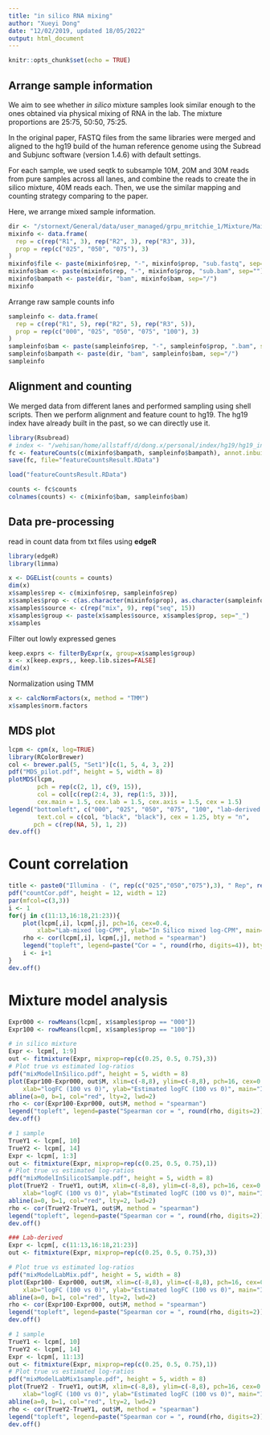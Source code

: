 ```yaml
---
title: "in silico RNA mixing"
author: "Xueyi Dong"
date: "12/02/2019, updated 18/05/2022"
output: html_document
---
```


```r
knitr::opts_chunk$set(echo = TRUE)
```

## Arrange sample information

We aim to see whether *in silico* mixture samples look similar enough to the ones obtained via physical mixing of RNA in the lab. The mixture proportions are 25:75, 50:50, 75:25.

In the original paper, FASTQ files from the same libraries were merged and aligned to the hg19 build of the human reference genome using the Subread and Subjunc software (version 1.4.6) with default settings.

For each sample, we used seqtk to subsample 10M, 20M and 30M reads from pure samples across all lanes, and combine the reads to create the in silico mixture, 40M reads each. Then, we use the similar mapping and counting strategy comparing to the paper.

Here, we arrange mixed sample information.
```r
dir <- "/stornext/General/data/user_managed/grpu_mritchie_1/Mixture/MainStudy/in_silico_mix"
mixinfo <- data.frame(
  rep = c(rep("R1", 3), rep("R2", 3), rep("R3", 3)),
  prop = rep(c("025", "050", "075"), 3)
)
mixinfo$file <- paste(mixinfo$rep, "-", mixinfo$prop, "sub.fastq", sep="")
mixinfo$bam <- paste(mixinfo$rep, "-", mixinfo$prop, "sub.bam", sep="")
mixinfo$bampath <- paste(dir, "bam", mixinfo$bam, sep="/")
mixinfo
```

Arrange raw sample counts info

```r
sampleinfo <- data.frame(
  rep = c(rep("R1", 5), rep("R2", 5), rep("R3", 5)),
  prop = rep(c("000", "025", "050", "075", "100"), 3)
)
sampleinfo$bam <- paste(sampleinfo$rep, "-", sampleinfo$prop, ".bam", sep="")
sampleinfo$bampath <- paste(dir, "bam", sampleinfo$bam, sep="/")
sampleinfo
```

## Alignment and counting

We merged data from different lanes and performed sampling using shell scripts. Then we perform alignment and feature count to hg19. The hg19 index have already built in the past, so we can directly use it.

```r
library(Rsubread)
# index <- "/wehisan/home/allstaff/d/dong.x/personal/index/hg19/hg19_index"
fc <- featureCounts(c(mixinfo$bampath, sampleinfo$bampath), annot.inbuilt = "hg19", nthreads = 24)
save(fc, file="featureCountsResult.RData")
```

```r
load("featureCountsResult.RData")
```


```r
counts <- fc$counts
colnames(counts) <- c(mixinfo$bam, sampleinfo$bam)
```

## Data pre-processing

read in count data from txt files using **edgeR**

```r
library(edgeR)
library(limma)
```

```r
x <- DGEList(counts = counts)
dim(x)
x$samples$rep <- c(mixinfo$rep, sampleinfo$rep)
x$samples$prop <- c(as.character(mixinfo$prop), as.character(sampleinfo$prop))
x$samples$source <- c(rep("mix", 9), rep("seq", 15))
x$samples$group <- paste(x$samples$source, x$samples$prop, sep="_")
x$samples
```

Filter out lowly expressed genes

```r
keep.exprs <- filterByExpr(x, group=x$samples$group)
x <- x[keep.exprs,, keep.lib.sizes=FALSE]
dim(x)
```

Normalization using TMM

```r
x <- calcNormFactors(x, method = "TMM")
x$samples$norm.factors
```

## MDS plot

```r
lcpm <- cpm(x, log=TRUE)
library(RColorBrewer)
col <- brewer.pal(5, "Set1")[c(1, 5, 4, 3, 2)]
pdf("MDS_pilot.pdf", height = 5, width = 8)
plotMDS(lcpm, 
        pch = rep(c(2, 1), c(9, 15)),
        col = col[c(rep(2:4, 3), rep(1:5, 3))], 
        cex.main = 1.5, cex.lab = 1.5, cex.axis = 1.5, cex = 1.5)
legend("bottomleft", c("000", "025", "050", "075", "100", "lab-derived samples", "in silico mixture"), 
        text.col = c(col, "black", "black"), cex = 1.25, bty = "n",
       pch = c(rep(NA, 5), 1, 2))
dev.off()
```

# Count correlation
```r
title <- paste0("Illumina - (", rep(c("025","050","075"),3), " Rep", rep(1:3, each=3),")")
pdf("countCor.pdf", height = 12, width = 12)
par(mfcol=c(3,3))
i <- 1
for(j in c(11:13,16:18,21:23)){
    plot(lcpm[,i], lcpm[,j], pch=16, cex=0.4,
        xlab="Lab-mixed log-CPM", ylab="In Silico mixed log-CPM", main=title[i])
    rho <- cor(lcpm[,i], lcpm[,j], method = "spearman")
    legend("topleft", legend=paste("Cor = ", round(rho, digits=4)), bty="n")
    i <- i+1
}
dev.off()
```


# Mixture model analysis

```r
Expr000 <- rowMeans(lcpm[, x$samples$prop == "000"])
Expr100 <- rowMeans(lcpm[, x$samples$prop == "100"])

# in silico mixture
Expr <- lcpm[, 1:9]
out <- fitmixture(Expr, mixprop=rep(c(0.25, 0.5, 0.75),3))
# Plot true vs estimated log-ratios
pdf("mixModelInSilico.pdf", height = 5, width = 8)
plot(Expr100-Expr000, out$M, xlim=c(-8,8), ylim=c(-8,8), pch=16, cex=0.4,
    xlab="logFC (100 vs 0)", ylab="Estimated logFC (100 vs 0)", main="Illumina - in silico mixture")
abline(a=0, b=1, col="red", lty=2, lwd=2)
rho <- cor(Expr100-Expr000, out$M, method = "spearman")
legend("topleft", legend=paste("Spearman cor = ", round(rho, digits=2)), bty="n")
dev.off()

# 1 sample
TrueY1 <- lcpm[, 10]
TrueY2 <- lcpm[, 14]
Expr <- lcpm[, 1:3]
out <- fitmixture(Expr, mixprop=rep(c(0.25, 0.5, 0.75),1))
# Plot true vs estimated log-ratios
pdf("mixModelInSilico1Sample.pdf", height = 5, width = 8)
plot(TrueY2 - TrueY1, out$M, xlim=c(-8,8), ylim=c(-8,8), pch=16, cex=0.4,
    xlab="logFC (100 vs 0)", ylab="Estimated logFC (100 vs 0)", main="Illumina - in silico mixture (1 sample)")
abline(a=0, b=1, col="red", lty=2, lwd=2)
rho <- cor(TrueY2-TrueY1, out$M, method = "spearman")
legend("topleft", legend=paste("Spearman cor = ", round(rho, digits=2)), bty="n")
dev.off()

### Lab-derived
Expr <- lcpm[, c(11:13,16:18,21:23)]
out <- fitmixture(Expr, mixprop=rep(c(0.25, 0.5, 0.75),3))

# Plot true vs estimated log-ratios
pdf("mixModelLabMix.pdf", height = 5, width = 8)
plot(Expr100- Expr000, out$M, xlim=c(-8,8), ylim=c(-8,8), pch=16, cex=0.4,
    xlab="logFC (100 vs 0)", ylab="Estimated logFC (100 vs 0)", main="Illumina - Lab-derived samples")
abline(a=0, b=1, col="red", lty=2, lwd=2)
rho <- cor(Expr100-Expr000, out$M, method = "spearman")
legend("topleft", legend=paste("Spearman cor = ", round(rho, digits=2)), bty="n")
dev.off()

# 1 sample
TrueY1 <- lcpm[, 10]
TrueY2 <- lcpm[, 14]
Expr <- lcpm[, 11:13]
out <- fitmixture(Expr, mixprop=rep(c(0.25, 0.5, 0.75),1))
# Plot true vs estimated log-ratios
pdf("mixModelLabMix1sample.pdf", height = 5, width = 8)
plot(TrueY2 - TrueY1, out$M, xlim=c(-8,8), ylim=c(-8,8), pch=16, cex=0.4,
    xlab="logFC (100 vs 0)", ylab="Estimated logFC (100 vs 0)", main="Illumina - Lab-derived samples (1 sample)")
abline(a=0, b=1, col="red", lty=2, lwd=2)
rho <- cor(TrueY2-TrueY1, out$M, method = "spearman")
legend("topleft", legend=paste("Spearman cor = ", round(rho, digits=2)), bty="n")
dev.off()
```

